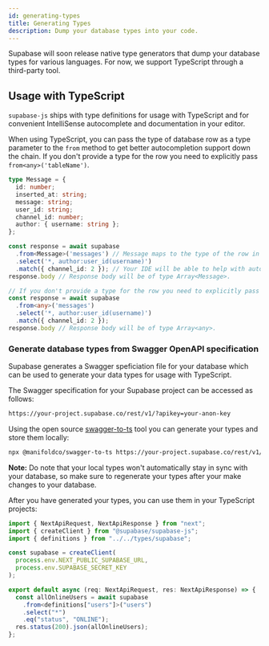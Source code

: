 ```yaml
---
id: generating-types
title: Generating Types
description: Dump your database types into your code.
---
```


Supabase will soon release native type generators that dump your database types for various languages. For now, we support TypeScript through a third-party tool.

## Usage with TypeScript

`supabase-js` ships with type definitions for usage with TypeScript and for convenient IntelliSense autocomplete and documentation in your editor.

When using TypeScript, you can pass the type of database row as a type parameter to the `from` method to get better autocompletion support down the chain. 
If you don't provide a type for the row you need to explicitly pass `from<any>('tableName')`.

```ts
type Message = {
  id: number;
  inserted_at: string;
  message: string;
  user_id: string;
  channel_id: number;
  author: { username: string };
};

const response = await supabase
  .from<Message>('messages') // Message maps to the type of the row in your database.
  .select('*, author:user_id(username)')
  .match({ channel_id: 2 }); // Your IDE will be able to help with automcompletion.
response.body // Response body will be of type Array<Message>.

// If you don't provide a type for the row you need to explicitly pass `from<any>('tableName')`.
const response = await supabase
  .from<any>('messages')
  .select('*, author:user_id(username)')
  .match({ channel_id: 2 });
response.body // Response body will be of type Array<any>.
```

### Generate database types from Swagger OpenAPI specification

Supabase generates a Swagger speficiation file for your database which can be used to generate your data types for usage with TypeScript.

The Swagger specification for your Supabase project can be accessed as follows:

```txt
https://your-project.supabase.co/rest/v1/?apikey=your-anon-key
```

Using the open source [swagger-to-ts](https://github.com/manifoldco/swagger-to-ts#%EF%B8%8F-reading-specs-from-remote-resource) tool you can generate your types and store them locally:

```bash
npx @manifoldco/swagger-to-ts https://your-project.supabase.co/rest/v1/?apikey=your-anon-key --output types/supabase.ts
```

**Note:** Do note that your local types won't automatically stay in sync with your database, so make sure to regenerate your types after your make changes to your database.

After you have generated your types, you can use them in your TypeScript projects:

```ts
import { NextApiRequest, NextApiResponse } from "next";
import { createClient } from "@supabase/supabase-js";
import { definitions } from "../../types/supabase";

const supabase = createClient(
  process.env.NEXT_PUBLIC_SUPABASE_URL,
  process.env.SUPABASE_SECRET_KEY
);

export default async (req: NextApiRequest, res: NextApiResponse) => {
  const allOnlineUsers = await supabase
    .from<definitions["users"]>("users")
    .select("*")
    .eq("status", "ONLINE");
  res.status(200).json(allOnlineUsers);
};
```